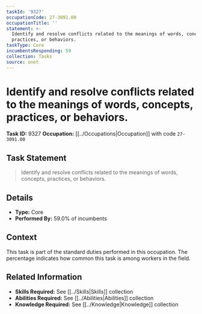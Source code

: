 ```yaml
---
taskId: '9327'
occupationCode: 27-3091.00
occupationTitle: ''
statement: >-
  Identify and resolve conflicts related to the meanings of words, concepts,
  practices, or behaviors.
taskType: Core
incumbentsResponding: 59
collection: Tasks
source: onet
---
```

# Identify and resolve conflicts related to the meanings of words, concepts, practices, or behaviors.

**Task ID:** 9327
**Occupation:** [[../Occupations|Occupation]] with code `27-3091.00`

## Task Statement

> Identify and resolve conflicts related to the meanings of words, concepts, practices, or behaviors.

## Details

- **Type:** Core
- **Performed By:** 59.0% of incumbents

## Context

This task is part of the standard duties performed in this occupation. The percentage indicates how common this task is among workers in the field.

## Related Information

- **Skills Required:** See [[../Skills|Skills]] collection
- **Abilities Required:** See [[../Abilities|Abilities]] collection
- **Knowledge Required:** See [[../Knowledge|Knowledge]] collection
